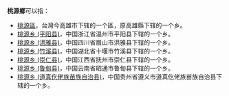 '''桃源鄉'''可以指：
* [[桃源區|桃源區]]，台灣今高雄市下辖的一个區，原高雄縣下辖的一个乡。
* [[桃源乡_(平阳县)|桃源乡 (平阳县)]]，中国浙江省温州市平阳县下辖的一个乡。
* [[桃源乡_(洪雅县)|桃源乡 (洪雅县)]]，中国四川省眉山市洪雅县下辖的一个乡。
* [[桃源乡_(竹溪县)|桃源乡 (竹溪县)]]，中国湖北省十堰市竹溪县下辖的一个乡。
* [[桃源乡_(崇仁县)|桃源乡 (崇仁县)]]，中国江西省抚州市崇仁县下辖的一个乡。
* [[桃源乡_(鲁甸县)|桃源乡 (鲁甸县)]]，中国云南省昭通市鲁甸县下辖的一个乡。
* [[桃源乡_(道真仡佬族苗族自治县)|桃源乡 (道真仡佬族苗族自治县)]]，中国贵州省遵义市道真仡佬族苗族自治县下辖的一个乡。

{{disambig|T桃源鄉|Cat=三字中国乡名消歧義}}